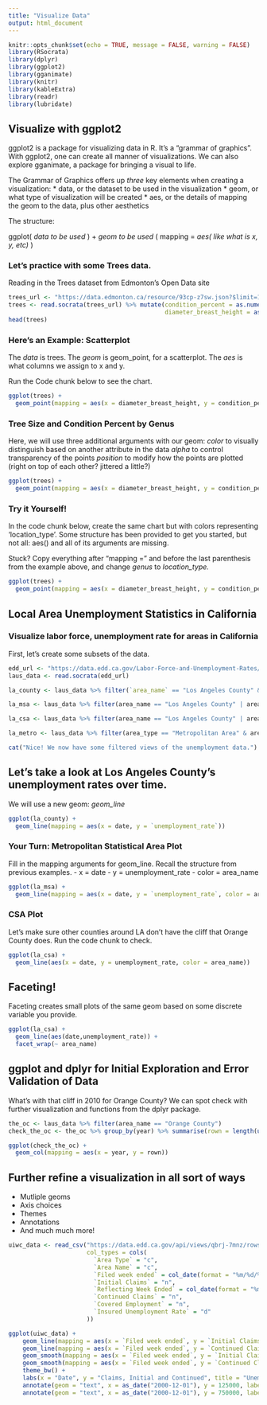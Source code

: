```yaml
---
title: "Visualize Data"
output: html_document
---
```


```r
knitr::opts_chunk$set(echo = TRUE, message = FALSE, warning = FALSE)
library(RSocrata)
library(dplyr)
library(ggplot2)
library(gganimate)
library(knitr)
library(kableExtra)
library(readr)
library(lubridate)
```

## Visualize with ggplot2

ggplot2 is a package for visualizing data in R. It's a "grammar of graphics".
With ggplot2, one can create all manner of visualizations. We can also explore gganimate, a package for bringing a visual to life. 

The Grammar of Graphics offers up *three* key elements when creating a visualization:
* data, or the dataset to be used in the visualization
* geom, or what type of visualization will be created
* aes, or the details of mapping the geom to the data, plus other aesthetics

The structure:

ggplot( *data to be used* ) +
  *geom to be used* ( mapping = *aes( like what is x, y, etc)* )

### Let's practice with some Trees data.
Reading in the Trees dataset from Edmonton's Open Data site

```r
trees_url <- "https://data.edmonton.ca/resource/93cp-z7sw.json?$limit=100000"  ## Just 100,000 records to make things a little faster
trees <- read.socrata(trees_url) %>% mutate(condition_percent = as.numeric(condition_percent),
                                            diameter_breast_height = as.numeric(diameter_breast_height))
head(trees)
```

### Here's an Example: Scatterplot
The *data* is trees. 
The *geom* is geom_point, for a scatterplot. 
The *aes* is what columns we assign to x and y. 

Run the Code chunk below to see the chart. 

```r
ggplot(trees) +
  geom_point(mapping = aes(x = diameter_breast_height, y = condition_percent))
```


### Tree Size and Condition Percent by Genus
Here, we will use three additional arguments with our geom: 
*color* to visually distinguish based on another attribute in the data
*alpha* to control transparency of the points
*position* to modify how the points are plotted (right on top of each other? jittered a little?)

```r
ggplot(trees) +
  geom_point(mapping = aes(x = diameter_breast_height, y = condition_percent, color = genus), alpha = 0.5, position = "jitter")

```

### Try it Yourself!
In the code chunk below, create the same chart but with colors representing 'location_type'. Some structure has been provided to get you started, but not all: aes() and all of its arguments are missing.

Stuck? Copy everything after "mapping = " and before the last parenthesis from the example above, and change *genus* to *location_type.*

```r
ggplot(trees) +
  geom_point(mapping = aes(x = diameter_breast_height, y = condition_percent, color = location_type), alpha = 0.8, position = "jitter")

```


## Local Area Unemployment Statistics in California

### Visualize labor force, unemployment rate for areas in California
First, let's create some subsets of the data. 

```r
edd_url <- "https://data.edd.ca.gov/Labor-Force-and-Unemployment-Rates/Local-Area-Unemployment-Statistics-LAUS-/e6gw-gvii"
laus_data <- read.socrata(edd_url)

la_county <- laus_data %>% filter(`area_name` == "Los Angeles County" & `seasonally_adjusted_y_n` == "N")

la_msa <- laus_data %>% filter(area_name == "Los Angeles County" | area_name == "Orange County" & `seasonally_adjusted_y_n` == "N")

la_csa <- laus_data %>% filter(area_name == "Los Angeles County" | area_name == "Orange County" | area_name == "Ventura County" | area_name == "Riverside County" | area_name == "San Bernardino County" & `seasonally_adjusted_y_n` == "N")

la_metro <- laus_data %>% filter(area_type == "Metropolitan Area" & area_name == "Los Angeles-Long Beach-Glendale MD" & `seasonally_adjusted_y_n` == "N")

cat("Nice! We now have some filtered views of the unemployment data.")
```


## Let's take a look at Los Angeles County's unemployment rates over time. 
We will use a new geom: *geom_line*

```r
ggplot(la_county) +
  geom_line(mapping = aes(x = date, y = `unemployment_rate`))

```



### Your Turn: Metropolitan Statistical Area Plot
Fill in the mapping arguments for geom_line. Recall the structure from previous examples. 
- x = date
- y = unemployment_rate
- color = area_name

```r
ggplot(la_msa) +
  geom_line(mapping = aes(x = date, y = `unemployment_rate`, color = area_name))
```

### CSA Plot
Let's make sure other counties around LA don't have the cliff that Orange County does. Run the code chunk to check.

```r
ggplot(la_csa) +
  geom_line(aes(x = date, y = unemployment_rate, color = area_name))

```

## Faceting!
Faceting creates small plots of the same geom based on some discrete variable you provide. 

```r
ggplot(la_csa) +
  geom_line(aes(date,unemployment_rate)) +
  facet_wrap(~ area_name)
```

## ggplot and dplyr for Initial Exploration and Error Validation of Data

What's with that cliff in 2010 for Orange County?
We can spot check with further visualization and functions from the dplyr package. 

```r
the_oc <- laus_data %>% filter(area_name == "Orange County")
check_the_oc <- the_oc %>% group_by(year) %>% summarise(rown = length(unique(date)))

ggplot(check_the_oc) +
  geom_col(mapping = aes(x = year, y = rown))
```

## Further refine a visualization in all sort of ways
- Mutliple geoms
- Axis choices
- Themes
- Annotations
- And much much more!

```r
uiwc_data <- read_csv("https://data.edd.ca.gov/api/views/qbrj-7mnz/rows.csv?accessType=DOWNLOAD&bom=true&format=true", 
                      col_types = cols(
                        `Area Type` = "c",
                        `Area Name` = "c",
                        `Filed week ended` = col_date(format = "%m/%d/%Y"),
                        `Initial Claims` = "n",
                        `Reflecting Week Ended` = col_date(format = "%m/%d/%Y"),
                        `Continued Claims` = "n",
                        `Covered Employment` = "n",
                        `Insured Unemployment Rate` = "d"
                      ))

ggplot(uiwc_data) +
    geom_line(mapping = aes(x = `Filed week ended`, y = `Initial Claims`)) +
    geom_line(mapping = aes(x = `Filed week ended`, y = `Continued Claims`)) +
    geom_smooth(mapping = aes(x = `Filed week ended`, y = `Initial Claims`)) +
    geom_smooth(mapping = aes(x = `Filed week ended`, y = `Continued Claims`)) +
    theme_bw() +
    labs(x = "Date", y = "Claims, Initial and Continued", title = "Unemployment Insurance Weekly Claims") +
    annotate(geom = "text", x = as_date("2000-12-01"), y = 125000, label = "Initial Claims") +
    annotate(geom = "text", x = as_date("2000-12-01"), y = 750000, label = "Continued Claims")

``` 



















